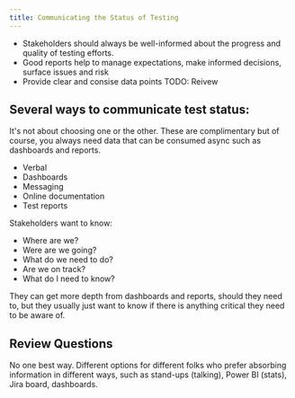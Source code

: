 ```yaml
---
title: Communicating the Status of Testing
---
```



- Stakeholders should always be well-informed about the progress and quality of testing efforts.
- Good reports help to manage expectations, make informed decisions, surface issues and risk
- Provide clear and consise data points
TODO: Reivew

## Several ways to communicate test status:

It's not about choosing one or the other. These are complimentary but of course, you always need data that can be consumed async such as dashboards and reports.

- Verbal
- Dashboards
- Messaging
- Online documentation
- Test reports

Stakeholders want to know: 
- Where are we?
- Were are we going?
- What do we need to do?
- Are we on track?
- What do I need to know?

They can get more depth from dashboards and reports, should they need to, but they usually just want to know if there is anything critical they need to be aware of.

## Review Questions

<FAQList title="FAQs">
  <FAQ title="How can you communicate the status of testing?">
    No one best way. Different options for different folks who prefer absorbing information in different ways, such as stand-ups (talking), Power BI (stats), Jira board, dashboards.
  </FAQ>
</FAQList>